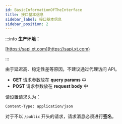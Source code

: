 ```yaml
---
id: BasicInformationOfTheInterface
title: 接口基本信息
sidebar_label: 接口基本信息
sidebar_position: 2
---
```


:::info **生产环境：**

[https://sapi.xt.com](https://sapi.xt.com)

:::

由于延迟高、稳定性差等原因，不建议通过代理访问 API。

- **GET** 请求参数放在 **query params** 中
- **POST** 请求参数放在 **request body** 中

请设置请求头为：

```http
Content-Type: application/json
```

对于不以 `/public` 开头的请求，请求消息必须进行**签名**。
